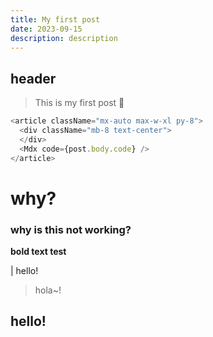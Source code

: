 ```yaml
---
title: My first post
date: 2023-09-15
description: description
---
```


## header

> This is my first post 🦥

```js
<article className="mx-auto max-w-xl py-8">
  <div className="mb-8 text-center">
  </div>
  <Mdx code={post.body.code} />
</article>
```

# why?

### why is this not working?

**bold text test**

| hello!

> hola~!
## hello!
